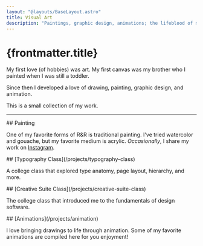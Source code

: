 ```yaml
---
layout: "@layouts/BaseLayout.astro"
title: Visual Art
description: "Paintings, graphic design, animations; the lifeblood of my creative endevours."
---
```



# {frontmatter.title}

My first love (of hobbies) was art. My first canvas was my brother who I painted when I was still a toddler.

Since then I developed a love of drawing, painting, graphic design, and animation.

This is a small collection of my work.

---


<ProjectHeader>
	## Painting
</ProjectHeader>

One of my favorite forms of R&R is traditional painting. I've tried watercolor and gouache, but my favorite medium is acrylic. _Occasionally_, I share my work on [Instagram](https://www.instagram.com/theryguydraws/).

<FlexBasedImage src={kulshanMountainImage} alt="Kulshan Mountain painting" />

<div style="display:flex;gap:var(--spacing);margin-top:var(--spacing)">
	<FlexBasedImage src={orangesImage} alt="Oranges painting" />
	<FlexBasedImage src={frenchPressImage} alt="French Press painting" />
</div>


<ProjectHeader>
	## [Typography Class](/projects/typography-class)
</ProjectHeader>

A college class that explored type anatomy, page layout, hierarchy, and more.

<div style="display:flex;gap:var(--spacing);margin-top:var(--spacing)">
	<div style="display:grid;gap:var(--spacing);grid-template-columns:repeat(2,1fr);flex-basis:100%">
		<FlexBasedImage src={anatomy2Image} alt="Design based on type anatomy" />
		<FlexBasedImage src={anatomy1Image} alt="Design based on type anatomy" />
		<FlexBasedImage src={anatomy4Image} alt="Design based on type anatomy" />
		<FlexBasedImage src={anatomy8Image} alt="Design based on type anatomy" />
	</div>
	<FlexBasedImage src={twentySeventhLetterImage} alt="Twenty Seventh Letter graphic" />
</div>


<ProjectHeader>
	## [Creative Suite Class](/projects/creative-suite-class)
</ProjectHeader>

The college class that introduced me to the fundamentals of design software.

<div style="display:flex;gap:var(--spacing);margin-top:var(--spacing)">
	<FlexBasedImage src={coastersImage} alt="Coaster design" />
	<FlexBasedImage src={nauticalIconsImage} alt="Nautical icons" />
	<div style="display:grid;gap:var(--border-radius);grid-template-columns:repeat(3,1fr);flex-basis:100%">
		<FlexBasedImage src={playlist1Image} alt="Pink and purple Spotify playlist cover" />
		<FlexBasedImage src={playlist2Image} alt="Pink and purple Spotify playlist cover" />
		<FlexBasedImage src={playlist3Image} alt="Pink and purple Spotify playlist cover" />
		<FlexBasedImage src={playlist4Image} alt="Pink and purple Spotify playlist cover" />
		<FlexBasedImage src={playlist5Image} alt="Pink and purple Spotify playlist cover" />
		<FlexBasedImage src={playlist6Image} alt="Pink and purple Spotify playlist cover" />
		<FlexBasedImage src={playlist7Image} alt="Pink and purple Spotify playlist cover" />
		<FlexBasedImage src={playlist8Image} alt="Pink and purple Spotify playlist cover" />
		<FlexBasedImage src={playlist9Image} alt="Pink and purple Spotify playlist cover" />
	</div>
</div>


<ProjectHeader>
	## [Animations](/projects/animation)
</ProjectHeader>

I love bringing drawings to life through animation. Some of my favorite animations are compiled here for you enjoyment!

<div style="display:flex;gap:var(--spacing);margin-top:var(--spacing)">
	<FlexBasedImage src={walkImage} alt="Hand-drawn walk cycle" />
	<FlexBasedImage src={firePaperImage} alt="Fire animation made from cut construction paper" />
	<FlexBasedImage src={montyPythonImage} alt="2D digital animation of angry green character with wavy eyebrows quoting Monty Python" />
</div>